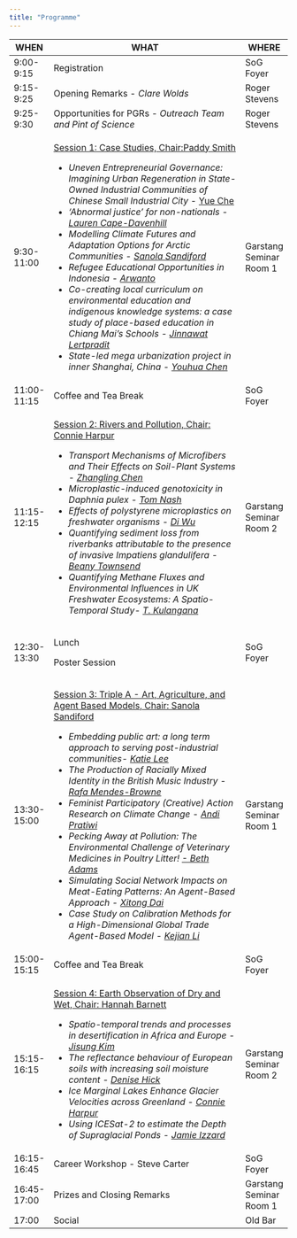 ---
title: "Programme"
---

+-------------+------------------------------------------------------------------------------------------------------------------------------------------------------------------------------------------------------------------------------------+-------------------------+
| WHEN        | WHAT                                                                                                                                                                                                                               | **WHERE**               |
+=============+====================================================================================================================================================================================================================================+=========================+
| 9:00-9:15   | Registration                                                                                                                                                                                                                       | SoG Foyer               |
+-------------+------------------------------------------------------------------------------------------------------------------------------------------------------------------------------------------------------------------------------------+-------------------------+
| 9:15-9:25   | Opening Remarks - *Clare Wolds*                                                                                                                                                                                                    | Roger Stevens           |
+-------------+------------------------------------------------------------------------------------------------------------------------------------------------------------------------------------------------------------------------------------+-------------------------+
| 9:25-9:30   | Opportunities for PGRs - *Outreach Team and Pint of Science*                                                                                                                                                                       | Roger Stevens           |
+-------------+------------------------------------------------------------------------------------------------------------------------------------------------------------------------------------------------------------------------------------+-------------------------+
| 9:30-11:00  | [Session 1: Case Studies, Chair:Paddy Smith]{.underline}                                                                                                                                                                           | Garstang Seminar Room 1 |
|             |                                                                                                                                                                                                                                    |                         |
|             | -   *Uneven Entrepreneurial Governance: Imagining Urban Regeneration in State-Owned Industrial Communities of Chinese Small Industrial City* - [Yue Che](presenters.qmd#sec-yue-che-sjcc)                                          |                         |
|             | -   *'Abnormal justice' for non-nationals - [Lauren Cape-Davenhill](presenters.qmd#sec-lauren-cape-davenhill-sjcc)*                                                                                                                |                         |
|             | -   *Modelling Climate Futures and Adaptation Options for Arctic Communities - [Sanola Sandiford](presenters.qmd#sec-sanola-sandiford-egc)*                                                                                        |                         |
|             | -   *Refugee Educational Opportunities in Indonesia - [Arwanto](presenters.qmd#sec-arwanto-sjcc)*                                                                                                                                  |                         |
|             | -   *Co-creating local curriculum on environmental education and indigenous knowledge systems: a case study of place-based education in Chiang Mai's Schools - [Jinnawat Lertpradit](presenters.qmd#sec-jinnawat-lertpradit-sjcc)* |                         |
|             | -   *State-led mega urbanization project in inner Shanghai, China - [Youhua Chen](presenters.qmd#sec-youhua-chen-sjcc)*                                                                                                            |                         |
+-------------+------------------------------------------------------------------------------------------------------------------------------------------------------------------------------------------------------------------------------------+-------------------------+
| 11:00-11:15 | Coffee and Tea Break                                                                                                                                                                                                               | SoG Foyer               |
+-------------+------------------------------------------------------------------------------------------------------------------------------------------------------------------------------------------------------------------------------------+-------------------------+
| 11:15-12:15 | [Session 2: Rivers and Pollution, Chair: Connie Harpur]{.underline}                                                                                                                                                                | Garstang Seminar Room 2 |
|             |                                                                                                                                                                                                                                    |                         |
|             | -   *Transport Mechanisms of Microfibers and Their Effects on Soil-Plant Systems - [Zhangling Chen](presenters.qmd#sec-zhangling-chen-rbpm)*                                                                                       |                         |
|             | -   *Microplastic-induced genotoxicity in Daphnia pulex - [Tom Nash](presenters.qmd#sec-tom-nash-rbpm)*                                                                                                                            |                         |
|             | -   *Effects of polystyrene microplastics on freshwater organisms - [Di Wu](presenters.qmd#sec-di-wu-rbpm)*                                                                                                                        |                         |
|             | -   *Quantifying sediment loss from riverbanks attributable to the presence of invasive Impatiens glandulifera - [Beany Townsend](presenters.qmd#sec-beany-townsend-rbpm)*                                                         |                         |
|             | -   *Quantifying Methane Fluxes and Environmental Influences in UK Freshwater Ecosystems: A Spatio-Temporal Study- [T. Kulangana](presenters.qmd#sec-t.-kulangana-rbpm)*                                                           |                         |
+-------------+------------------------------------------------------------------------------------------------------------------------------------------------------------------------------------------------------------------------------------+-------------------------+
| 12:30-13:30 | Lunch                                                                                                                                                                                                                              | SoG Foyer               |
|             |                                                                                                                                                                                                                                    |                         |
|             | Poster Session                                                                                                                                                                                                                     |                         |
+-------------+------------------------------------------------------------------------------------------------------------------------------------------------------------------------------------------------------------------------------------+-------------------------+
| 13:30-15:00 | [Session 3: Triple A - Art, Agriculture, and Agent Based Models, Chair: Sanola Sandiford]{.underline}                                                                                                                              | Garstang Seminar Room 1 |
|             |                                                                                                                                                                                                                                    |                         |
|             | -   *Embedding public art: a long term approach to serving post-industrial communities- [Katie Lee](presenters.qmd#sec-katie-lee-sjcc)*                                                                                            |                         |
|             | -   *The Production of Racially Mixed Identity in the British Music Industry - [Rafa Mendes-Browne](presenters.qmd#sec-rafa-mendes-browne-sjcc)*                                                                                   |                         |
|             | -   *Feminist Participatory (Creative) Action Research on Climate Change - [Andi Pratiwi](presenters.qmd#sec-andi-pratiwi-sjcc)*                                                                                                   |                         |
|             | -   *Pecking Away at Pollution: The Environmental Challenge of Veterinary Medicines in Poultry Litter! [- Beth Adams](presenters.qmd#sec-beth-adams-rbpm)*                                                                         |                         |
|             | -   *Simulating Social Network Impacts on Meat-Eating Patterns: An Agent-Based Approach - [Xitong Dai](presenters.qmd#sec-xitong-dai-isds)*                                                                                        |                         |
|             | -   *Case Study on Calibration Methods for a High-Dimensional Global Trade Agent-Based Model - [Kejian Li](presenters.qmd#sec-kejian-li-isds)*                                                                                     |                         |
+-------------+------------------------------------------------------------------------------------------------------------------------------------------------------------------------------------------------------------------------------------+-------------------------+
| 15:00-15:15 | Coffee and Tea Break                                                                                                                                                                                                               | SoG Foyer               |
+-------------+------------------------------------------------------------------------------------------------------------------------------------------------------------------------------------------------------------------------------------+-------------------------+
| 15:15-16:15 | [Session 4: Earth Observation of Dry and Wet, Chair: Hannah Barnett]{.underline}                                                                                                                                                   | Garstang Seminar Room 2 |
|             |                                                                                                                                                                                                                                    |                         |
|             | -   *Spatio-temporal trends and processes in desertification in Africa and Europe - [Jisung Kim](presenters.qmd#sec-jisung-kim-egc)*                                                                                               |                         |
|             | -   *The reflectance behaviour of European soils with increasing soil moisture content - [Denise Hick](presenters.qmd#sec-denise-hick-egc)*                                                                                        |                         |
|             | -   *Ice Marginal Lakes Enhance Glacier Velocities across Greenland - [Connie Harpur](presenters.qmd#sec-connie-harpur-rbpm)*                                                                                                      |                         |
|             | -   *Using ICESat-2 to estimate the Depth of Supraglacial Ponds - [Jamie Izzard](presenters.qmd#sec-jamie-izzard-rbpm)*                                                                                                            |                         |
+-------------+------------------------------------------------------------------------------------------------------------------------------------------------------------------------------------------------------------------------------------+-------------------------+
| 16:15-16:45 | Career Workshop - Steve Carter                                                                                                                                                                                                     | SoG Foyer               |
+-------------+------------------------------------------------------------------------------------------------------------------------------------------------------------------------------------------------------------------------------------+-------------------------+
| 16:45-17:00 | Prizes and Closing Remarks                                                                                                                                                                                                         | Garstang Seminar Room 1 |
+-------------+------------------------------------------------------------------------------------------------------------------------------------------------------------------------------------------------------------------------------------+-------------------------+
| 17:00       | Social                                                                                                                                                                                                                             | Old Bar                 |
+-------------+------------------------------------------------------------------------------------------------------------------------------------------------------------------------------------------------------------------------------------+-------------------------+
